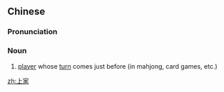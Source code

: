 ==Chinese==
{{zh-forms}}

===Pronunciation===
{{zh-pron
|m=shàngjiā
|c=soeng6 gaa1
|mn=xm:siōng-ke
|cat=n
}}

===Noun===
{{zh-noun}}

# [[player]] whose [[turn]] comes just before (in mahjong, card games, etc.)

[[zh:上家]]